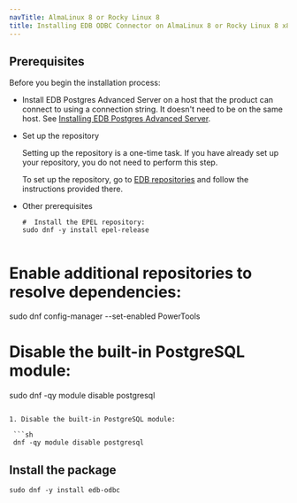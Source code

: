 ```yaml
---
navTitle: AlmaLinux 8 or Rocky Linux 8
title: Installing EDB ODBC Connector on AlmaLinux 8 or Rocky Linux 8 x86_64
---
```


## Prerequisites

Before you begin the installation process:

- Install EDB Postgres Advanced Server on a host that the product can connect to using a connection string. It doesn't need to be on the same host. See [Installing EDB Postgres Advanced Server](/epas/latest/epas_inst_linux).

- Set up the repository

  Setting up the repository is a one-time task. If you have already set up your repository, you do not need to perform this step.

  To set up the repository, go to [EDB repositories](https://www.enterprisedb.com/repos-downloads) and follow the instructions provided there.

- Other prerequisites
  ```shell
  #  Install the EPEL repository:
  sudo dnf -y install epel-release


  ```

# Enable additional repositories to resolve dependencies:

sudo dnf config-manager --set-enabled PowerTools

# Disable the built-in PostgreSQL module:

sudo dnf -qy module disable postgresql

````

1. Disable the built-in PostgreSQL module:

 ```sh
 dnf -qy module disable postgresql
````

## Install the package

```shell
sudo dnf -y install edb-odbc
```
